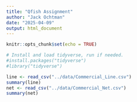 ```yaml
---
title: "Qfish Assignment"
author: "Jack Ochtman"
date: "2025-04-09"
output: html_document
---
```


```r
knitr::opts_chunk$set(echo = TRUE)
```


```r
# Install and load tidyverse, run if needed.
#install.packages("tidyverse")
#library("tidyverse")
```

```r
line <- read_csv("../data/Commercial_Line.csv")
summary(line)
net <- read_csv("../data/Commercial_Net.csv")
summary(net)
```